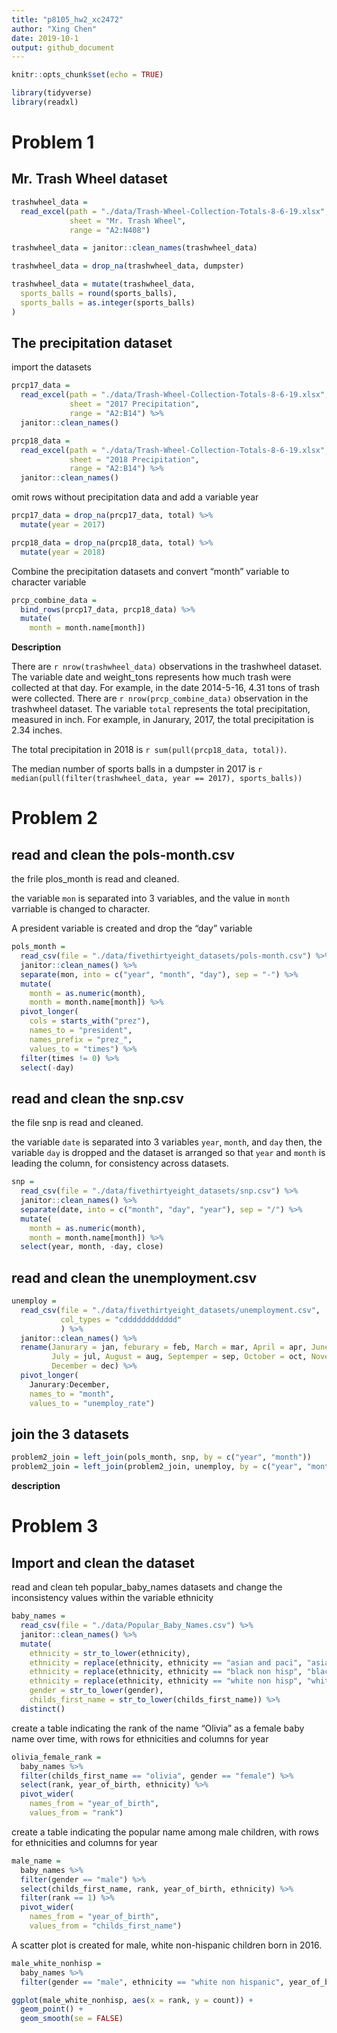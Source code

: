 ```yaml
---
title: "p8105_hw2_xc2472"
author: "Xing Chen"
date: 2019-10-1
output: github_document
---
```


```r
knitr::opts_chunk$set(echo = TRUE)

library(tidyverse)
library(readxl)
```


# Problem 1

## Mr. Trash Wheel dataset

```r
trashwheel_data = 
  read_excel(path = "./data/Trash-Wheel-Collection-Totals-8-6-19.xlsx", 
             sheet = "Mr. Trash Wheel", 
             range = "A2:N408")

trashwheel_data = janitor::clean_names(trashwheel_data)

trashwheel_data = drop_na(trashwheel_data, dumpster)

trashwheel_data = mutate(trashwheel_data, 
  sports_balls = round(sports_balls),
  sports_balls = as.integer(sports_balls)
)
```

## The precipitation dataset

import the datasets

```r
prcp17_data = 
  read_excel(path = "./data/Trash-Wheel-Collection-Totals-8-6-19.xlsx",
             sheet = "2017 Precipitation",
             range = "A2:B14") %>% 
  janitor::clean_names()

prcp18_data = 
  read_excel(path = "./data/Trash-Wheel-Collection-Totals-8-6-19.xlsx",
             sheet = "2018 Precipitation",
             range = "A2:B14") %>% 
  janitor::clean_names()
```

omit rows without precipitation data and add a variable year

```r
prcp17_data = drop_na(prcp17_data, total) %>% 
  mutate(year = 2017)

prcp18_data = drop_na(prcp18_data, total) %>% 
  mutate(year = 2018)
```

Combine the precipitation datasets and convert "month" variable to character variable

```r
prcp_combine_data = 
  bind_rows(prcp17_data, prcp18_data) %>% 
  mutate(
    month = month.name[month])
```

**Description**

There are `r nrow(trashwheel_data)` observations in the trashwheel dataset. The variable 
date and weight_tons represents how much trash were collected at that day. For example, in 
the date 2014-5-16, 4.31 tons of trash were collected. 
There are `r nrow(prcp_combine_data)` observation in the trashwheel dataset. The variable 
`total` represents the total precipitation, measured in inch. For example, in Janurary, 
2017, the total precipitation is 2.34 inches. 

The total precipitation in 2018 is `r sum(pull(prcp18_data, total))`. 

The median number of sports balls in a dumpster in 2017 is `r median(pull(filter(trashwheel_data, year == 2017), sports_balls))`


# Problem 2

## read and clean the pols-month.csv

the frile plos_month is read and cleaned. 

the variable `mon` is separated into 3 variables, and the value in `month` varriable is changed to character.

A president variable is created and drop the "day" variable

```r
pols_month = 
  read_csv(file = "./data/fivethirtyeight_datasets/pols-month.csv") %>% 
  janitor::clean_names() %>% 
  separate(mon, into = c("year", "month", "day"), sep = "-") %>% 
  mutate(
    month = as.numeric(month),
    month = month.name[month]) %>% 
  pivot_longer(
    cols = starts_with("prez"),
    names_to = "president",
    names_prefix = "prez_",
    values_to = "times") %>% 
  filter(times != 0) %>% 
  select(-day)
```


## read and clean the snp.csv

the file snp is read and cleaned.

the variable `date` is separated into 3 variables `year`, `month`, and `day`
then, the variable `day` is dropped and the dataset is arranged so that `year` and
`month` is leading the column, for consistency across datasets. 

```r
snp = 
  read_csv(file = "./data/fivethirtyeight_datasets/snp.csv") %>% 
  janitor::clean_names() %>% 
  separate(date, into = c("month", "day", "year"), sep = "/") %>% 
  mutate(
    month = as.numeric(month),
    month = month.name[month]) %>% 
  select(year, month, -day, close) 
```


## read and clean the unemployment.csv

```r
unemploy = 
  read_csv(file = "./data/fivethirtyeight_datasets/unemployment.csv", 
           col_types = "cdddddddddddd"
           ) %>% 
  janitor::clean_names() %>% 
  rename(Janurary = jan, feburary = feb, March = mar, April = apr, June = jun, 
         July = jul, August = aug, Septemper = sep, October = oct, November = nov, 
         December = dec) %>% 
  pivot_longer(
    Janurary:December,
    names_to = "month",
    values_to = "unemploy_rate")
```

## join the 3 datasets

```r
problem2_join = left_join(pols_month, snp, by = c("year", "month"))
problem2_join = left_join(problem2_join, unemploy, by = c("year", "month"))
```

**description**


# Problem 3

## Import and clean the dataset

read and clean teh popular_baby_names datasets and change the inconsistency values within the 
variable ethnicity

```r
baby_names = 
  read_csv(file = "./data/Popular_Baby_Names.csv") %>% 
  janitor::clean_names() %>% 
  mutate(
    ethnicity = str_to_lower(ethnicity),
    ethnicity = replace(ethnicity, ethnicity == "asian and paci", "asian and pacific islander"),
    ethnicity = replace(ethnicity, ethnicity == "black non hisp", "black non hispanic"),
    ethnicity = replace(ethnicity, ethnicity == "white non hisp", "white non hispanic"),
    gender = str_to_lower(gender),
    childs_first_name = str_to_lower(childs_first_name)) %>% 
  distinct()
```

create a table indicating the rank of the name "Olivia" as a female baby name over time, 
with rows for ethnicities and columns for year

```r
olivia_female_rank = 
  baby_names %>% 
  filter(childs_first_name == "olivia", gender == "female") %>% 
  select(rank, year_of_birth, ethnicity) %>% 
  pivot_wider(
    names_from = "year_of_birth",
    values_from = "rank")
```

create a table indicating the popular name among male children, 
with rows for ethnicities and columns for year

```r
male_name = 
  baby_names %>% 
  filter(gender == "male") %>% 
  select(childs_first_name, rank, year_of_birth, ethnicity) %>% 
  filter(rank == 1) %>% 
  pivot_wider(
    names_from = "year_of_birth",
    values_from = "childs_first_name")
```

A scatter plot is created for male, white non-hispanic children born in 2016. 

```r
male_white_nonhisp = 
  baby_names %>% 
  filter(gender == "male", ethnicity == "white non hispanic", year_of_birth == 2016)

ggplot(male_white_nonhisp, aes(x = rank, y = count)) + 
  geom_point() +
  geom_smooth(se = FALSE)
```




